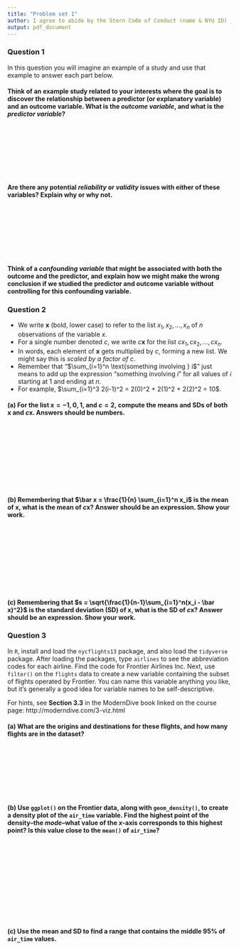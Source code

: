 ```yaml
---
title: "Problem set 1"
author: I agree to abide by the Stern Code of Conduct (name & NYU ID) _______________
output: pdf_document
---
```


### Question 1

In this question you will imagine an example of a study and use that example to answer each part below.

#### Think of an example study related to your interests where the goal is to discover the relationship between a predictor (or explanatory variable) and an outcome variable. What is the *outcome variable*, and what is the *predictor variable*?

\ 

\ 

\ 

\ 


#### Are there any potential *reliability* or *validity* issues with either of these variables? Explain why or why not.

\ 

\ 

\ 

\ 


#### Think of a *confounding variable* that might be associated with both the outcome and the predictor, and explain how we might make the wrong conclusion if we studied the predictor and outcome variable without controlling for this confounding variable.



\newpage 

### Question 2

- We write $\mathbf x$ (bold, lower case) to refer to the list $x_1, x_2, \ldots, x_n$ of $n$ observations of the variable $x$.
- For a single number denoted $c$, we write $c \mathbf x$ for the list $cx_1, cx_2, \ldots, cx_n$.
- In words, each element of $\mathbf x$ gets multiplied by $c$, forming a new list. We might say this is *scaled by a factor of $c$*.
- Remember that "$\sum_{i=1}^n \text{something involving } i$" just means to add up the expression "something involving $i$" for all values of $i$ starting at 1 and ending at $n$.
- For example, $\sum_{i=1}^3 2(i-1)^2 = 2(0)^2 + 2(1)^2 + 2(2)^2 = 10$.

#### (a) For the list $\mathbf x = -1, 0, 1$, and $c = 2$, compute the means and SDs of both $\mathbf x$ and $c\mathbf x$. Answers should be numbers.

\ 

\ 

\ 

\ 

\ 

#### (b) Remembering that $\bar x = \frac{1}{n} \sum_{i=1}^n x_i$ is the mean of $\mathbf x$, what is the mean of $c \mathbf x$? Answer should be an expression. Show your work.

\ 

\ 

\ 

\ 

\ 


#### (c) Remembering that $s = \sqrt{\frac{1}{n-1}\sum_{i=1}^n(x_i - \bar x)^2}$ is the standard deviation (SD) of $\mathbf x$, what is the SD of $c \mathbf x$? Answer should be an expression. Show your work.

\newpage

### Question 3

In `R`, install and load the `nycflights13` package, and also load the `tidyverse` package. After loading the packages, type `airlines` to see the abbreviation codes for each airline. Find the code for Frontier Airlines Inc. Next, use `filter()` on the `flights` data to create a new variable containing the subset of flights operated by Frontier. You can name this variable anything you like, but it's generally a good idea for variable names to be self-descriptive.

For hints, see **Section 3.3** in the ModernDive book linked on the course page: http://moderndive.com/3-viz.html 

#### (a) What are the origins and destinations for these flights, and how many flights are in the dataset?

\ 

\ 

\ 

\ 

#### (b) Use `ggplot()` on the Frontier data, along with `geom_density()`, to create a density plot of the `air_time` variable. Find the highest point of the density--the *mode*--what value of the $x$-axis corresponds to this highest point? Is this value close to the `mean()` of `air_time`?

\ 

\ 

\ 

\ 

\ 

\ 

#### (c) Use the mean and SD to find a range that contains the middle 95\% of `air_time` values.

